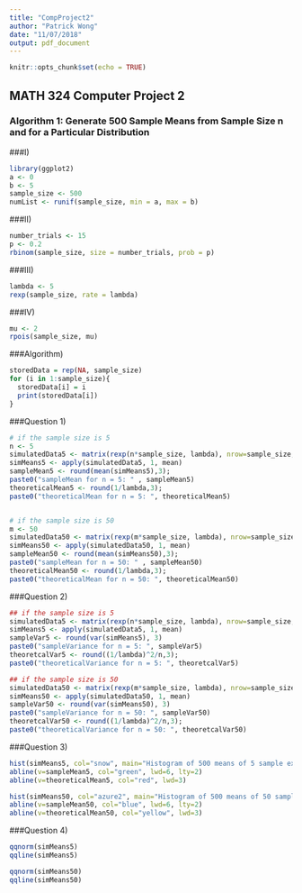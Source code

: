 ```yaml
---
title: "CompProject2"
author: "Patrick Wong"
date: "11/07/2018"
output: pdf_document
---
```


```r
knitr::opts_chunk$set(echo = TRUE)
```

## MATH 324 Computer Project 2

### Algorithm 1: Generate 500 Sample Means from Sample Size n and for a Particular Distribution

###I)
```r
library(ggplot2)
a <- 0
b <- 5
sample_size <- 500
numList <- runif(sample_size, min = a, max = b)
```
###II)
```r
number_trials <- 15
p <- 0.2
rbinom(sample_size, size = number_trials, prob = p)
```
###III)
```r
lambda <- 5
rexp(sample_size, rate = lambda)
```
###IV)
```r
mu <- 2
rpois(sample_size, mu)
```
###Algorithm)
```r
storedData = rep(NA, sample_size)
for (i in 1:sample_size){
  storedData[i] = i
  print(storedData[i])
}
```
###Question 1)
```r
# if the sample size is 5
n <- 5
simulatedData5 <- matrix(rexp(n*sample_size, lambda), nrow=sample_size, ncol=n)
simMeans5 <- apply(simulatedData5, 1, mean)
sampleMean5 <- round(mean(simMeans5),3);
paste0("sampleMean for n = 5: " , sampleMean5)
theoreticalMean5 <- round(1/lambda,3);
paste0("theoreticalMean for n = 5: ", theoreticalMean5)


# if the sample size is 50
m <- 50
simulatedData50 <- matrix(rexp(m*sample_size, lambda), nrow=sample_size, ncol=m)
simMeans50 <- apply(simulatedData50, 1, mean)
sampleMean50 <- round(mean(simMeans50),3);
paste0("sampleMean for n = 50: " , sampleMean50)
theoreticalMean50 <- round(1/lambda,3);
paste0("theoreticalMean for n = 50: ", theoreticalMean50)
```

###Question 2)
```r
## if the sample size is 5
simulatedData5 <- matrix(rexp(n*sample_size, lambda), nrow=sample_size, ncol=n)
simMeans5 <- apply(simulatedData5, 1, mean)
sampleVar5 <- round(var(simMeans5), 3)
paste0("sampleVariance for n = 5: ", sampleVar5)
theoretcalVar5 <- round((1/lambda)^2/n,3);
paste0("theoreticalVariance for n = 5: ", theoretcalVar5)

## if the sample size is 50 
simulatedData50 <- matrix(rexp(m*sample_size, lambda), nrow=sample_size, ncol=m)
simMeans50 <- apply(simulatedData50, 1, mean)
sampleVar50 <- round(var(simMeans50), 3)
paste0("sampleVariance for n = 50: ", sampleVar50)
theoretcalVar50 <- round((1/lambda)^2/n,3);
paste0("theoreticalVariance for n = 50: ", theoretcalVar50)
```
###Question 3)
```r
hist(simMeans5, col="snow", main="Histogram of 500 means of 5 sample exponentials", xlab="Sample Mean", ylab="Frequency")
abline(v=sampleMean5, col="green", lwd=6, lty=2)
abline(v=theoreticalMean5, col="red", lwd=3)

hist(simMeans50, col="azure2", main="Histogram of 500 means of 50 sample exponentials", xlab="Sample Mean", ylab="Frequency");
abline(v=sampleMean50, col="blue", lwd=6, lty=2)
abline(v=theoreticalMean50, col="yellow", lwd=3)
```

###Question 4)
```r
qqnorm(simMeans5)
qqline(simMeans5)

qqnorm(simMeans50)
qqline(simMeans50)
```